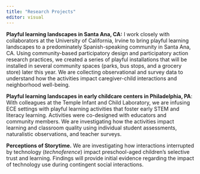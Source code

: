 ---
title: "Research Projects"
editor: visual
---

**Playful learning landscapes in Santa Ana, CA:** I work closely with collaborators at the University of California, Irvine to bring playful learning landscapes to a predominately Spanish-speaking community in Santa Ana, CA. Using community-based participatory design and participatory action research practices, we created a series of playful installations that will be installed in several community spaces (parks, bus stops, and a grocery store) later this year. We are collecting observational and survey data to understand how the activities impact caregiver-child interactions and neighborhood well-being.

**Playful learning landscapes in early childcare centers in Philadelphia, PA**: With colleagues at the Temple Infant and Child Laboratory, we are infusing ECE settings with playful learning activities that foster early STEM and literacy learning. Activities were co-designed with educators and community members. We are investigating how the activities impact learning and classroom quality using individual student assessments, naturalistic observations, and teacher surveys.

**Perceptions of Storytime.** We are investigating how interactions interrupted by technology (*technoference*) impact preschool-aged children's selective trust and learning. Findings will provide initial evidence regarding the impact of technology use during contingent social interactions.
